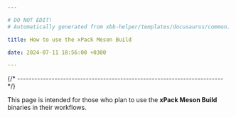 ```yaml
---

# DO NOT EDIT!
# Automatically generated from xbb-helper/templates/docusaurus/common.

title: How to use the xPack Meson Build

date: 2024-07-11 18:56:00 +0300

---
```




{/* ------------------------------------------------------------------------ */}

This page is intended for those who plan
to use the **xPack Meson Build** binaries in their workflows.

<Versioning/>

<LibrariesAndRpath/>

<More/>

<UseInTesting/>
